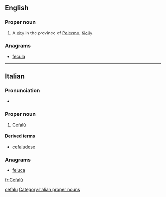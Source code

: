 ==English==

===Proper noun===
{{wikipedia}}
{{en-proper noun}}

# A [[city]] in the province of [[Palermo]], [[Sicily]]

===Anagrams===
* [[fecula#English|fecula]]

[[Category:English terms spelled with Ù|cefalu]]

----

==Italian==

===Pronunciation===
* {{rhymes|u|lang=it}}

===Proper noun===
{{wikipedia|lang=it}}
{{head|it|proper nouns}}

# [[#English|Cefalù]]

====Derived terms====
* [[cefaludese]]

===Anagrams===
* [[feluca#Italian|feluca]]

[[Category:Italian proper nouns]]

[[fr:Cefalù]]